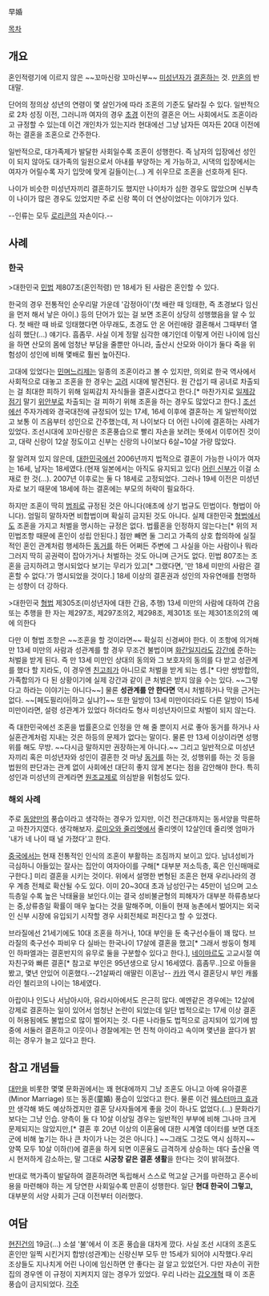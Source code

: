早婚

[[목차]]

== 개요 ==
혼인적령기에 이르지 않은 ~~꼬마신랑 꼬마신부~~ [[미성년자]]가 [[결혼]]하는 것. [[만혼]]의 반대말.

단어의 정의상 성년의 연령이 몇 살인가에 따라 조혼의 기준도 달라질 수 있다. 일반적으로 2차 성징 이전, 그러니까 여자의 경우 [[초경]] 이전의 결혼은 어느 사회에서도 조혼이라고 규정할 수 있는데 이건 개인차가 있는지라 현대에선 그냥 남자든 여자든 20대 이전에 하는 결혼을 조혼으로 간주한다.

일반적으로, 대가족제가 발달한 사회일수록 조혼이 성행한다. 즉 남자의 입장에선 성인이 되지 않아도 대가족의 일원으로서 아내를 부양하는 게 가능하고, 시댁의 입장에서는 여자가 어릴수록 자기 입맛에 맞게 길들이는(...) 게 쉬우므로 조혼을 선호하게 된다.

나이가 비슷한 미성년자끼리 결혼하기도 했지만 나이차가 심한 경우도 많았으며 신부측이 나이가 많은 경우도 있었지만 주로 신랑 쪽이 더 연상이었다는 이야기가 있다.

--인류는 모두 [[로리콘]]의 자손이다.--
== 사례 ==
=== 한국 ===

>대한민국 [[민법]] 제807조(혼인적령) 만 18세가 된 사람은 혼인할 수 있다.

한국의 경우 전통적인 순우리말 가운데 '감정아이'(첫 배란 때 잉태한, 즉 초경보다 임신을 먼저 해서 낳은 아이.) 등의 단어가 있는 걸 보면 조혼이 상당히 성행했음을 알 수 있다. 첫 배란 때 바로 잉태했다면 아무래도, 초경도 안 온 어린애랑 결혼해서 그때부터 열심히 했단(...) 얘기다. 흠좀무. 사실 이게 정말 심각한 얘기인데 이렇게 어린 나이에 임신을 하면 산모의 몸에 엄청난 부담을 줄뿐만 아니라, 출산시 산모와 아이가 둘다 죽을 위험성이 성인에 비해 몇배로 훨씬 높아진다.

고대에 있었다는 [[민며느리]]제는 일종의 조혼이라고 볼 수 있지만, 의외로 한국 역사에서 사회적으로 대놓고 조혼을 한 경우는 [[고려]] 시대에 발견된다. 원 간섭기 때 공녀로 차출되는 걸 최대한 피하기 위해 일찌감치 자식들을 결혼시켰다고 한다.[* 마찬가지로 [[일제강점기]] 말기 [[위안부]]로 차출되는 걸 피하기 위해 조혼을 하는 경우도 많았다고 한다.] [[조선]]에선 주자가례와 경국대전에 규정되어 있는 17세, 16세 이후에 결혼하는 게 일반적이었고 보통 이 즈음부터 성인으로 간주했는데, 저 나이보다 더 어린 나이에 결혼하는 사례가 있었다. 조선시대에 꼬마신랑은 조혼풍습으로 빨리 자손을 보려는 뜻에서 이루어진 것이고, 대략 신랑이 12살 정도이고 신부는 신랑의 나이보다 6살~10살 가량 많았다.

잘 알려져 있지 않은데, [[대한민국]]에선 2006년까지 법적으로 결혼이 가능한 나이가 여자는 16세, 남자는 18세였다.(현재 일본에서는 아직도 유지되고 있다) [[어린 신부]]가 이걸 소재로 한 것(...). 2007년 이후로는 둘 다 18세로 고정되었다. 그러나 19세 이전은 미성년자로 보기 때문에 18세에 하는 결혼에는 부모의 허락이 필요하다.

하지만 조혼이 딱히 [[범죄]]로 규정된 것은 아니다(애초에 상기 법규도 민법이다. 형법이 아니다). 엄밀히 말하자면 비합법이며 확실히 금지된 것도 아니다. 실제 대한민국 [[형법]]에서도 조혼을 가지고 처벌을 명시하는 규정은 없다. 법률혼을 인정하지 않는다는[* 위의 저 민법조항 때문에 혼인이 성립 안된다.] 점만 빼면 둘 그리고 가족의 상호 합의하에 실질적인 혼인 관계처럼 행세하든 [[동거]]를 하든 어쩌든 주변에 그 사실을 아는 사람이나 뭐라 그러지 딱히 공권력이 잡아가거나 처벌하는 것도 아니며 근거도 없다. 민법 807조는 조혼을 금지하려고 명시되었다 보기는 무리가 있고[* 그랬다면, '만 18세 미만의 사람은 결혼할 수 없다.'가 명시되었을 것이다.] 18세 이상의 결혼권과 성인의 자유연애를 천명하는 성향이 더 강하다.

>대한민국 [[형법]] 제305조(미성년자에 대한 간음, 추행) 13세 미만의 사람에 대하여 간음 또는 추행을 한 자는 제297조, 제297조의2, 제298조, 제301조 또는 제301조의2의 예에 의한다

다만 이 형법 조항은 ~~조혼을 할 것이라면~~ 확실히 신경써야 한다. 이 조항에 의거해 만 13세 미만의 사람과 성관계를 할 경우 무조건 불법이며 [[화간]]일지라도 [[강간]]에 준하는 처벌을 받게 된다. 즉 만 13세 미만인 상대의 동의와 그 보호자의 동의를 다 받고 성관계를 했다 할 지라도, 이 경우엔 [[친고죄]]가 아니므로 처벌을 받게 되는 셈.[* 다만 쌍방합의, 가족합의가 다 된 상황이기에 실제 강간과 같이 큰 처벌은 받지 않을 수는 있다. ~~그렇다고 하라는 이야기는 아니다~~] 물론 '''성관계를 안 한다면''' 역시 처벌하거나 막을 근거는 없다. ~~[페도필리아|하고 싶냐?]~~ 또한 일방이 13세 미만이더라도 다른 일방이 15세 미만이라면, 설령 성관계가 있었다 하더라도 형사 미성년자이므로 처벌이 되지 않는다.

즉 대한민국에선 조혼을 법률혼으로 인정을 안 해 줄 뿐이지 서로 좋아 동거를 하거나 사실혼관계처럼 지내는 것은 하등의 문제가 없다는 말이다. 물론 만 13세 이상이라면 성행위를 해도 무방. ~~다시금 말하지만 권장하는게 아니다.~~ 그리고 일반적으로 미성년자끼리 혹은 미성년자와 성인이 결혼한 것 마냥 [[동거]]를 하는 것, 성행위를 하는 것 등을 법원의 판단과는 관계 없이 사회에선 대단히 좋지 않게 본다는 점을 감안해야 한다. 특히 성인과 미성년의 관계라면 [[원조교제]]로 의심받을 위험성도 있다.
=== 해외 사례 ===
주로 [[동양]]만의 풍습이라고 생각하는 경우가 있지만, 이건 전근대까지는 동서양을 막론하고 마찬가지였다. 생각해보자. [[로미오와 줄리엣]]에서 줄리엣이 12살인데 줄리엣 엄마가 '내가 네 나이 때 널 가졌다'고 한다. 

[[중국]]에서는 현재 전통적인 인식의 조혼이 부활하는 조짐까지 보이고 있다. 남녀성비가 극심하니 아들있는 잘사는 집안이 여자아이를 구해[* 대부분 저소득층, 혹은 인신매매로 구한다.] 미리 결혼을 시키는 것이다. 위에서 설명한 변형된 조혼은 현재 우리나라의 경우 계층 전체로 확산될 수도 있다. 이미 20~30대 초과 남성인구는 45만이 넘으며 고소득층일 수록 높은 낙태율을 보인다.이는 결국 성비불균형의 피해자가 대부분 하류층보다는 중,상류층일 확률이 매우 높다는 것을 말해주며, 이들이 현재 농촌에서 벌어지는 외국인 신부 시장에 유입되기 시작할 경우 사회전체로 퍼진다고 할 수 있겠다.   

브라질에선 21세기에도 10대 조혼을 하거나, 10대 부인을 둔 축구선수들이 꽤 많다. 브라질의 축구선수 파비우 다 실바는 한국나이 17살에 결혼을 했고[* 그래서 쌍둥이 형제인 하파엘과는 결혼반지의 유무로 둘을 구분할수 있다고 한다.], [[네이마르]]도 고교시절 여자친구와 빠른 결혼[* 참고로 부인은 95년생으로 당시 16세였다. 흠좀무..]으로 아들을 봤고, 몇년 안있어 이혼했다.--21살짜리 애딸린 이혼남-- [[카카]] 역시 결혼당시 부인 캐롤라인 첼리코의 나이는 18세였다.

아랍이나 인도나 서남아시아, 유라시아에서도 은근히 많다. 예멘같은 경우에는 12살에 강제로 결혼하는 일이 있어서 엄청난 논란이 되었는데 일단 법적으로는 17세 이상 결혼이 허용됨에도 불법으로 많이 벌어지는 것. 다른 나라들도 법적으로 금지되어 있기에 밤중에 서둘러 결혼하고 이웃이나 경찰에게는 먼 친척 아이라고 속이며 몇년을 끌다가 밝히는 경우가 늘고 있다고 한다.

== 참고 개념들 ==
[[대만]]을 비롯한 몇몇 문화권에서는 꽤 현대에까지 그냥 조혼도 아니고 아예 유아결혼(Minor Marriage) 또는 동혼(童婚) 풍습이 있었다고 한다. 물론 이건 [[웨스터마크 효과]]만 생각해 봐도 예상하겠지만 결혼 당사자들에게 좋을 것이 하나도 없었다.(…) 문화라기보다는 그냥 인습. 양측이 둘 다 10살 이상일 경우는 일반적인 부부에 비해 그나마 크게 문제되지는 않았지만,[* 결혼 후 20년 이상의 이혼율에 대한 시계열 데이터를 보면 대조군에 비해 높기는 하나 큰 차이가 나는 것은 아니다.] ~~그래도 그것도 역시 심하지~~ 양쪽 모두 10살 이하(!)에 결혼을 하게 되면 이혼율도 급격하게 상승하는 데다 출산율 역시 현저하게 감소하는, 말 그대로 '''시궁창 같은 결혼 생활'''을 한다는 것이 밝혀졌다.

반대로 핵가족이 발달하여 결혼하려면 독립해서 스스로 먹고살 근거를 마련하고 혼수비용을 마련해야 하는 게 당연한 사회일수록 만혼이 성행한다. 일단 '''현대 한국이 그렇고,''' 대부분의 서양 사회가 근대 이전부터 이러했다. 
== 여담 ==
[[현진건]]의 19금(...) 소설 '불'에서 이 조혼 풍습을 대차게 깠다. 사실 조선 시대의 조혼도  혼인만 일찍 시킨거지 합방(성관계)는 신랑신부 모두 만 15세가 되어야 시작했다.우리 조상들도 지나치게 어린 나이에 임신하면 안 좋다는 걸 알고 있었던거. 다만 자손이 귀한 집의 경우엔 이 규정이 지켜지지 않는 경우가 있었다. 우리 나라는 [[갑오개혁]] 때 이 조혼 풍습이 금지되었다.
[[각주]]
